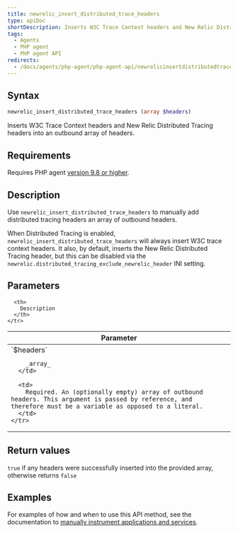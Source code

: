 ```yaml
---
title: newrelic_insert_distributed_trace_headers
type: apiDoc
shortDescription: Inserts W3C Trace Context headers and New Relic Distributed Tracing headers into an outbound array of headers.
tags:
  - Agents
  - PHP agent
  - PHP agent API
redirects:
  - /docs/agents/php-agent/php-agent-api/newrelicinsertdistributedtraceheaders
---
```


## Syntax

```php
newrelic_insert_distributed_trace_headers (array $headers)
```

Inserts W3C Trace Context headers and New Relic Distributed Tracing headers into an outbound array of headers.

## Requirements

Requires PHP agent [version 9.8 or higher](/docs/release-notes/agent-release-notes/php-release-notes).

## Description

Use `newrelic_insert_distributed_trace_headers` to manually add distributed tracing headers an array of outbound headers.

When Distributed Tracing is enabled, `newrelic_insert_distributed_trace_headers` will always insert W3C trace context headers. It also, by default, inserts the New Relic Distributed Tracing header, but this can be disabled via the `newrelic.distributed_tracing_exclude_newrelic_header` INI setting.

## Parameters

<table>
  <thead>
    <tr>
      <th width="25%">
        Parameter
      </th>

      <th>
        Description
      </th>
    </tr>
  </thead>

  <tbody>
    <tr>
      <td>
        `$headers`

        _array_
      </td>

      <td>
        Required. An (optionally empty) array of outbound headers. This argument is passed by reference, and therefore must be a variable as opposed to a literal.
      </td>
    </tr>
  </tbody>
</table>

## Return values

`true` if any headers were successfully inserted into the provided array, otherwise returns `false`

## Examples

For examples of how and when to use this API method, see the documentation to [manually instrument applications and services](/docs/agents/php-agent/features/distributed-tracing-php#manual).
